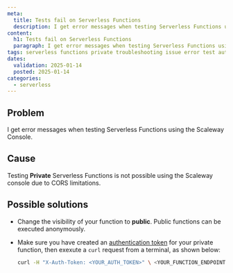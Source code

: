 ```yaml
---
meta:
  title: Tests fail on Serverless Functions
  description: I get error messages when testing Serverless Functions using the Scaleway Console
content:
  h1: Tests fail on Serverless Functions
  paragraph: I get error messages when testing Serverless Functions using the Scaleway Console
tags: serverless functions private troubleshooting issue error test authentication token unable
dates:
  validation: 2025-01-14
  posted: 2025-01-14
categories:
  - serverless
---
```


## Problem

I get error messages when testing Serverless Functions using the Scaleway Console.

## Cause

Testing **Private** Serverless Functions is not possible using the Scaleway console due to CORS limitations.

## Possible solutions

- Change the visibility of your function to **public**. Public functions can be executed anonymously.

- Make sure you have created an [authentication token](/serverless-functions/how-to/create-auth-token-from-console/) for your private function, then exexute a `curl` request from a terminal, as shown below:
    ```sh
    curl -H "X-Auth-Token: <YOUR_AUTH_TOKEN>" \ <YOUR_FUNCTION_ENDPOINT>
    ```